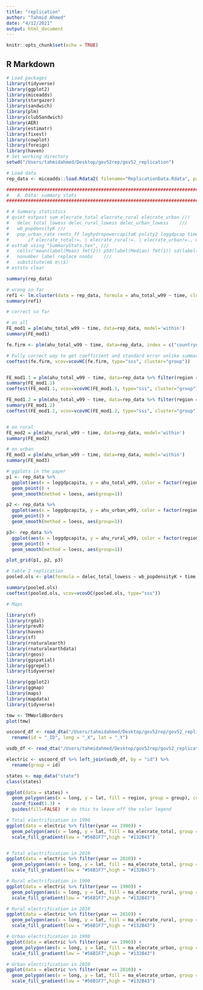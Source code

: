 ```yaml
---
title: "replication"
author: "Tahmid Ahmed"
date: "4/12/2021"
output: html_document
---
```


```r
knitr::opts_chunk$set(echo = TRUE)
```

## R Markdown

```r
# Load packages
library(tidyverse)
library(ggplot2)
library(miceadds)
library(stargazer)
library(sandwich)
library(plm)
library(clubSandwich)
library(AER)
library(estimatr)
library(fixest)
library(cowplot)
library(foreign)
library(haven)
# Set working directory
setwd("/Users/tahmidahmed/Desktop/gov52rep/gov52_replication")
```

```r
# Load data
rep_data <- miceadds::load.Rdata2( filename="ReplicationData.Rdata", path = "/Users/tahmidahmed/Desktop/gov52rep/gov52_replication/data" ) 
```

```r
##########################################################################
# 	A. Data: summary stats
##########################################################################

# #	Summary statistics
# quiet estpost sum elecrate_total elecrate_rural elecrate_urban ///
# 	delec_total_lowess delec_rural_lowess delec_urban_lowess	///
# 	wb_popdensityK ///
# 	pop_urban_rate rents_ff loghydropowercapitaK polity2 loggdpcap time ///
# 		if elecrate_total!=. | elecrate_rural!=. | elecrate_urban!=., d
# esttab using "SummaryStats.tex", ///
# 	cells("mean(label(Mean) fmt(2)) p50(label(Median) fmt(1)) sd(label(S.D.) fmt(1)) min(label(Min.) fmt(1)) max(label(Max) fmt(1)) count(label(Obs.) fmt(0))") ///
# 	nonumber label replace noobs	///
# 	substitute(m$ m\\$)	
# eststo clear

summary(rep_data)
```

```r
# wrong so far
ref1 <- lm.cluster(data = rep_data, formula = ahu_total_w99 ~ time, cluster = "ccode")
summary(ref1)
```

```r
# correct so far

# on all 
FE_mod1 = plm(ahu_total_w99 ~ time, data=rep_data, model='within')
summary(FE_mod1)

fe.firm <- plm(ahu_total_w99 ~ time, data=rep_data, index = c("countryname", "year"), model='within')

# Fully correct way to get coefficient and standard error unlike summary
coeftest(fe.firm, vcov=vcovHC(fe.firm, type="sss", cluster="group")) 


FE_mod1.1 = plm(ahu_total_w99 ~ time, data=rep_data %>% filter(region == "South Asia"), model='within')
summary(FE_mod1.1)
coeftest(FE_mod1.1, vcov=vcovHC(FE_mod1.1, type="sss", cluster="group")) 

FE_mod1.2 = plm(ahu_total_w99 ~ time, data=rep_data %>% filter(region == "East/Southeast Asia"), model='within')
summary(FE_mod1.2)
coeftest(FE_mod1.2, vcov=vcovHC(FE_mod1.2, type="sss", cluster="group")) 


# on rural
FE_mod2 = plm(ahu_rural_w99 ~ time, data=rep_data, model='within')
summary(FE_mod2)

# on urban
FE_mod3 = plm(ahu_urban_w99 ~ time, data=rep_data, model='within')
summary(FE_mod3)
```








```r
# ggplots in the paper
p1 <- rep_data %>%
  ggplot(aes(x = loggdpcapita, y = ahu_total_w99, color = factor(region))) +
  geom_point() +
  geom_smooth(method = loess, aes(group=1)) 

p2 <- rep_data %>%
  ggplot(aes(x = loggdpcapita, y = ahu_urban_w99, color = factor(region))) +
  geom_point() +
  geom_smooth(method = loess, aes(group=1))

p3<- rep_data %>%
  ggplot(aes(x = loggdpcapita, y = ahu_rural_w99, color = factor(region))) +
  geom_point() +
  geom_smooth(method = loess, aes(group=1))

plot_grid(p1, p2, p3)
```


```r
# table 2 replication
pooled.ols <- plm(formula = delec_total_lowess ~ wb_popdensityK + time, data=rep_data %>% filter(outliers == 0), model="pooling") 

summary(pooled.ols)
coeftest(pooled.ols, vcov=vcovDC(pooled.ols, type="sss"))

```


```r
# Maps

library(sf)
library(rgdal)
library(prevR)
library(haven)
library(sf)
library(rnaturalearth)
library(rnaturalearthdata)
library(rgeos)
library(ggspatial)
library(ggrepel)
library(tidyverse)

library(ggplot2)
library(ggmap)
library(maps)
library(mapdata)
library(tidyverse)

tmw <- TMWorldBorders
plot(tmw)

uscoord_df <- read_dta("/Users/tahmidahmed/Desktop/gov52rep/gov52_replication/TM_WORLD_BORDERS-0.3/uscoord.dta") %>%
  rename(id = "_ID", long = "_X", lat = "_Y")

usdb_df <- read_dta("/Users/tahmidahmed/Desktop/gov52rep/gov52_replication/TM_WORLD_BORDERS-0.3/maps_data.dta") 

electric <- uscoord_df %>% left_join(usdb_df, by = "id") %>%
  rename(group = id) 
```

```r
states <- map_data("state")
class(states)

ggplot(data = states) + 
  geom_polygon(aes(x = long, y = lat, fill = region, group = group), color = "white") + 
  coord_fixed(1.3) +
  guides(fill=FALSE)  # do this to leave off the color legend

# Total electrification in 1990
ggplot(data = electric %>% filter(year == 1990)) + 
  geom_polygon(aes(x = long, y = lat, fill = ma_elecrate_total, group = group)) +
  scale_fill_gradient(low = "#56B1F7",high = "#132B43")  


# Total electrification in 2010
ggplot(data = electric %>% filter(year == 2010)) + 
  geom_polygon(aes(x = long, y = lat, fill = ma_elecrate_total, group = group)) +
  scale_fill_gradient(low = "#56B1F7",high = "#132B43")

# Rural electrification in 1990
ggplot(data = electric %>% filter(year == 1990)) + 
  geom_polygon(aes(x = long, y = lat, fill = ma_elecrate_rural, group = group)) +
  scale_fill_gradient(low = "#56B1F7",high = "#132B43")  

# Rural electrification in 2010
ggplot(data = electric %>% filter(year == 2010)) + 
  geom_polygon(aes(x = long, y = lat, fill = ma_elecrate_rural, group = group)) +
  scale_fill_gradient(low = "#56B1F7",high = "#132B43")  

# Urban electrification in 1990
ggplot(data = electric %>% filter(year == 1990)) + 
  geom_polygon(aes(x = long, y = lat, fill = ma_elecrate_urban, group = group)) +
  scale_fill_gradient(low = "#56B1F7",high = "#132B43")  

# Urban electrification in 2010
ggplot(data = electric %>% filter(year == 2010)) + 
  geom_polygon(aes(x = long, y = lat, fill = ma_elecrate_urban, group = group)) +
  scale_fill_gradient(low = "#56B1F7",high = "#132B43")  
```



